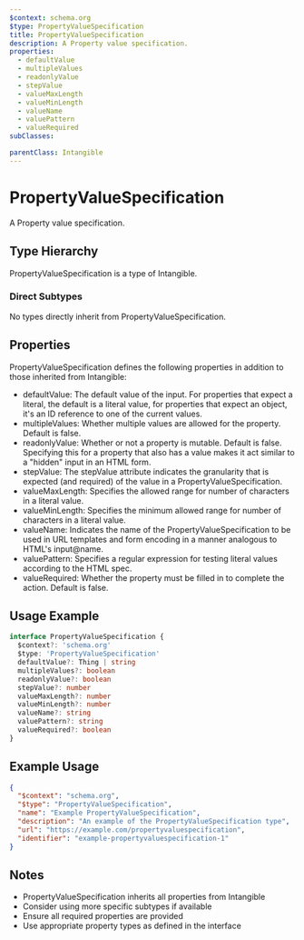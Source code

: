 ```yaml
---
$context: schema.org
$type: PropertyValueSpecification
title: PropertyValueSpecification
description: A Property value specification.
properties:
  - defaultValue
  - multipleValues
  - readonlyValue
  - stepValue
  - valueMaxLength
  - valueMinLength
  - valueName
  - valuePattern
  - valueRequired
subClasses:

parentClass: Intangible
---
```


# PropertyValueSpecification

A Property value specification.

## Type Hierarchy

PropertyValueSpecification is a type of Intangible.

### Direct Subtypes

No types directly inherit from PropertyValueSpecification.

## Properties

PropertyValueSpecification defines the following properties in addition to those inherited from Intangible:

- defaultValue: The default value of the input.  For properties that expect a literal, the default is a literal value, for properties that expect an object, it's an ID reference to one of the current values.
- multipleValues: Whether multiple values are allowed for the property.  Default is false.
- readonlyValue: Whether or not a property is mutable.  Default is false. Specifying this for a property that also has a value makes it act similar to a "hidden" input in an HTML form.
- stepValue: The stepValue attribute indicates the granularity that is expected (and required) of the value in a PropertyValueSpecification.
- valueMaxLength: Specifies the allowed range for number of characters in a literal value.
- valueMinLength: Specifies the minimum allowed range for number of characters in a literal value.
- valueName: Indicates the name of the PropertyValueSpecification to be used in URL templates and form encoding in a manner analogous to HTML's input@name.
- valuePattern: Specifies a regular expression for testing literal values according to the HTML spec.
- valueRequired: Whether the property must be filled in to complete the action.  Default is false.

## Usage Example

```typescript
interface PropertyValueSpecification {
  $context?: 'schema.org'
  $type: 'PropertyValueSpecification'
  defaultValue?: Thing | string
  multipleValues?: boolean
  readonlyValue?: boolean
  stepValue?: number
  valueMaxLength?: number
  valueMinLength?: number
  valueName?: string
  valuePattern?: string
  valueRequired?: boolean
}
```

## Example Usage

```json
{
  "$context": "schema.org",
  "$type": "PropertyValueSpecification",
  "name": "Example PropertyValueSpecification",
  "description": "An example of the PropertyValueSpecification type",
  "url": "https://example.com/propertyvaluespecification",
  "identifier": "example-propertyvaluespecification-1"
}
```

## Notes

- PropertyValueSpecification inherits all properties from Intangible
- Consider using more specific subtypes if available
- Ensure all required properties are provided
- Use appropriate property types as defined in the interface
